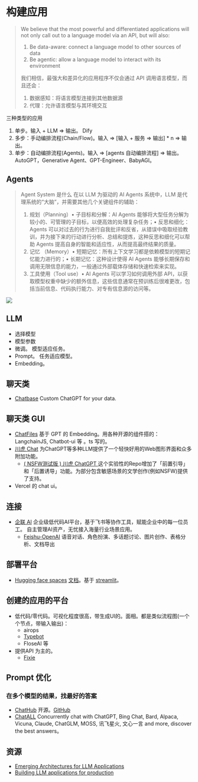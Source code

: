 # 构建应用
> We believe that the most powerful and differentiated applications will not only call out to a language model via an API, but will also:
> 1. Be data-aware: connect a language model to other sources of data
> 2. Be agentic: allow a language model to interact with its environment  
> 
> 我们相信，最强大和差异化的应用程序不仅会通过 API 调用语言模型，而且还会：
> 1. 数据感知：将语言模型连接到其他数据源
> 2. 代理：允许语言模型与其环境交互

三种类型的应用
1. 单步。输入 + LLM => 输出。 Dify
2. 多步：手动编排流程(Chain/Flow)。输入 => [输入 + 服务 => 输出] * n => 输出。
3. 单步：自动编排流程(Agents)。输入 => [agents 自动编排流程] => 输出。AutoGPT，Generative Agent、GPT-Engineer、BabyAGI。

## Agents
> Agent System 是什么
> 在以 LLM 为驱动的 AI Agents 系统中，LLM 是代理系统的“大脑”，并需要其他几个关键组件的辅助：
> 1. 规划（Planning）• 子目标和分解：AI Agents 能够将大型任务分解为较小的、可管理的子目标，以便高效的处理复杂任务；• 反思和细化：Agents 可以对过去的行为进行自我批评和反省，从错误中吸取经验教训，并为接下来的行动进行分析、总结和提炼，这种反思和细化可以帮助 Agents 提高自身的智能和适应性，从而提高最终结果的质量。
> 2. 记忆 （Memory）• 短期记忆：所有上下文学习都是依赖模型的短期记忆能力进行的；• 长期记忆：这种设计使得 AI Agents 能够长期保存和调用无限信息的能力，一般通过外部载体存储和快速检索来实现。
> 3. 工具使用（Tool use）• AI Agents 可以学习如何调用外部 API，以获取模型权重中缺少的额外信息，这些信息通常在预训练后很难更改，包括当前信息、代码执行能力、对专有信息源的访问等。

![](./images/agent.jpeg)

## LLM
* 选择模型
* 模型参数
* 微调。 模型适应任务。
* Prompt。 任务适应模型。
* Embedding。

## 聊天类
* [Chatbase](https://www.chatbase.co/) Custom ChatGPT for your data.

## 聊天类 GUI
* [ChatFiles](https://github.com/guangzhengli/ChatFiles) 基于 GPT 的 Embedding。用各种开源的组件搭的：  LangchainJS, Chatbot-ui 等 。ts 写的。
* [川虎 Chat](https://github.com/GaiZhenbiao/ChuanhuChatGPT) 为ChatGPT等多种LLM提供了一个轻快好用的Web图形界面和众多附加功能。
  * [( NSFW测试版 ) 川虎 ChatGPT ](https://github.com/bigemon/ChuanhuChatGPT) 这个实验性的Repo增加了「前置引导」和「后置诱导」功能。为部分包含敏感场景的文学创作(例如NSFW)提供了支持。
* Vercel 的 chat ui。

## 连接
* [企联 AI](https://www.connectai-e.com/) 企业级低代码AI平台，基于飞书等协作工具，赋能企业中的每一位员工。
自主管理AI资产，无忧接入海量行业场景应用。
    * [Feishu-OpenAI](https://github.com/ConnectAI-E/Feishu-OpenAI) 语音对话、角色扮演、多话题讨论、图片创作、表格分析、文档导出

## 部署平台
* [Hugging face spaces](https://huggingface.co/spaces) [文档](https://huggingface.co/docs/hub/spaces)。基于 [streamlit](https://streamlit.io/cloud)。

## 创建的应用的平台
* 低代码/零代码。可视化程度很高，带生成UI的。面相。都是类似流程图(一个个节点，带输入输出)：
  * airops
  * [Typebot](https://typebot.io/)
  * FloseAI 等
* 提供API 为主的。
  * [Fixie](https://www.fixie.ai/)

## Prompt 优化
### 在多个模型的结果，找最好的答案 
* [ChatHub](https://chathub.gg/) 开源。[GitHub](https://github.com/chathub-dev/chathub)
* [ChatALL](https://github.com/sunner/ChatALL) Concurrently chat with ChatGPT, Bing Chat, Bard, Alpaca, Vicuna, Claude, ChatGLM, MOSS, 讯飞星火, 文心一言 and more, discover the best answers。


## 资源
* [Emerging Architectures for LLM Applications](https://a16z.com/2023/06/20/emerging-architectures-for-llm-applications/)
* [Building LLM applications for production](https://huyenchip.com/2023/04/11/llm-engineering.html)